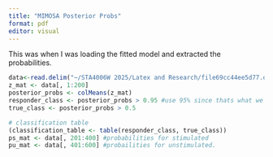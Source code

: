 ---
title: "MIMOSA Posterior Probs"
format: pdf
editor: visual
---

This was when I was loading the fitted model and extracted the probabilities.

```{r}
data<-read.delim("~/STA4006W 2025/Latex and Research/file69cc44ee5d77.datP")
z_mat <- data[, 1:200]
posterior_probs <- colMeans(z_mat) 
responder_class <- posterior_probs > 0.95 #use 95% since thats what we use for hypothesis testing
true_class <- posterior_probs > 0.5  

# classification table
(classification_table <- table(responder_class, true_class))
ps_mat <- data[, 201:400] #probabilities for stimulated
pu_mat <- data[, 401:600] #probailities for unstimulated.
```

